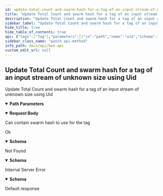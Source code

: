 ```yaml
---
id: update-total-count-and-swarm-hash-for-a-tag-of-an-input-stream-of-unknown-size-using-uid
title: "Update Total Count and swarm hash for a tag of an input stream of unknown size using Uid"
description: "Update Total Count and swarm hash for a tag of an input stream of unknown size using Uid"
sidebar_label: "Update Total Count and swarm hash for a tag of an input stream of unknown size using Uid"
hide_title: true
hide_table_of_contents: true
api: {"tags":["Tag"],"parameters":[{"in":"path","name":"uid","schema":{"type":"integer","title":"Uid"},"required":true,"description":"Uid"}],"requestBody":{"description":"Can contain swarm hash to use for the tag","required":false,"content":{"application/json":{"schema":{"type":"object","properties":{"address":{"type":"string","pattern":"^[A-Fa-f0-9]{64}$","example":"36b7efd913ca4cf880b8eeac5093fa27b0825906c600685b6abdd6566e6cfe8f","title":"SwarmAddress"}},"title":"Address"}}}},"responses":{"200":{"description":"Ok","content":{"application/json":{"schema":{"type":"object","properties":{"status":{"type":"string","enum":["ok","nok"],"description":"Indicates health state of node * `ok` - node is healthy * `nok` - node is not healthy\n"},"version":{"type":"string"},"apiVersion":{"type":"string","default":"0.0.0","description":"The default value is set in case the bee binary was not build correctly."},"debugApiVersion":{"type":"string","default":"0.0.0","description":"The default value is set in case the bee binary was not build correctly."}},"title":"HealthStatus"}}}},"404":{"description":"Not Found","content":{"application/problem+json":{"schema":{"type":"object","properties":{"code":{"type":"integer"},"message":{"type":"string"},"reasons":{"type":"array","nullable":true,"description":"List of reasons for the error message.","items":{"type":"string"}}},"title":"ProblemDetails"}}}},"500":{"description":"Internal Server Error","content":{"application/problem+json":{"schema":{"type":"object","properties":{"code":{"type":"integer"},"message":{"type":"string"},"reasons":{"type":"array","nullable":true,"description":"List of reasons for the error message.","items":{"type":"string"}}},"title":"ProblemDetails"}}}},"default":{"description":"Default response"}},"description":"Update Total Count and swarm hash for a tag of an input stream of unknown size using Uid","method":"patch","path":"/tags/{uid}","servers":[{"url":"http://{apiRoot}:{port}/v1","variables":{"apiRoot":{"default":"localhost","description":"Base address of the local bee node main API"},"port":{"default":"1633","description":"Service port provided in bee node config"}}},{"url":"http://{apiRoot}:{port}","variables":{"apiRoot":{"default":"localhost","description":"Base address of the local bee node main API"},"port":{"default":"1633","description":"Service port provided in bee node config"}}}],"security":[{}],"securitySchemes":{"basicAuth":{"type":"http","scheme":"basic"},"bearerAuth":{"type":"http","scheme":"bearer","bearerFormat":"SecurityToken"}},"jsonRequestBodyExample":{"address":"36b7efd913ca4cf880b8eeac5093fa27b0825906c600685b6abdd6566e6cfe8f"},"info":{"version":"5.0.0","title":"Bee API","description":"A list of the currently provided Interfaces to interact with the swarm, implementing file operations and sending messages"},"postman":{"name":"Update Total Count and swarm hash for a tag of an input stream of unknown size using Uid","description":{"type":"text/plain"},"url":{"path":["tags",":uid"],"host":["{{baseUrl}}"],"query":[],"variable":[{"disabled":false,"description":{"content":"(Required) Uid","type":"text/plain"},"type":"any","value":"","key":"uid"}]},"header":[{"key":"Content-Type","value":"application/json"},{"key":"Accept","value":"application/json"}],"method":"PATCH","body":{"mode":"raw","raw":"\"\"","options":{"raw":{"language":"json"}}}}}
sidebar_class_name: "patch api-method"
info_path: docs/api/bee-api
custom_edit_url: null
---
```



## Update Total Count and swarm hash for a tag of an input stream of unknown size using Uid



Update Total Count and swarm hash for a tag of an input stream of unknown size using Uid

<details style={{"marginBottom":"1rem"}} data-collapsed={false} open={true}><summary style={{}}><strong>Path Parameters</strong></summary><div><ul><ParamsItem className={"paramsItem"} param={{"in":"path","name":"uid","schema":{"type":"integer","title":"Uid"},"required":true,"description":"Uid"}}></ParamsItem></ul></div></details><MimeTabs><TabItem label={"application/json"} value={"application/json-schema"}><details style={{}} data-collapsed={false} open={true}><summary style={{"textAlign":"left"}}><strong>Request Body</strong></summary><div style={{"textAlign":"left","marginLeft":"1rem"}}><div style={{"marginTop":"1rem","marginBottom":"1rem"}}>

Can contain swarm hash to use for the tag

</div></div><ul style={{"marginLeft":"1rem"}}><SchemaItem collapsible={false} name={"address"} required={false} schemaName={"SwarmAddress"} qualifierMessage={"**Possible values:** Value must match regular expression `^[A-Fa-f0-9]{64}$`"} schema={{"type":"string","pattern":"^[A-Fa-f0-9]{64}$","example":"36b7efd913ca4cf880b8eeac5093fa27b0825906c600685b6abdd6566e6cfe8f","title":"SwarmAddress"}}></SchemaItem></ul></details></TabItem></MimeTabs><div><ApiTabs><TabItem label={"200"} value={"200"}><div>

Ok

</div><div><MimeTabs schemaType={"response"}><TabItem label={"application/json"} value={"application/json"}><SchemaTabs><TabItem label={"Schema"} value={"Schema"}><details style={{}} data-collapsed={false} open={true}><summary style={{"textAlign":"left"}}><strong>Schema</strong></summary><div style={{"textAlign":"left","marginLeft":"1rem"}}></div><ul style={{"marginLeft":"1rem"}}><SchemaItem collapsible={false} name={"status"} required={false} schemaName={"string"} qualifierMessage={"**Possible values:** [`ok`, `nok`]"} schema={{"type":"string","enum":["ok","nok"],"description":"Indicates health state of node * `ok` - node is healthy * `nok` - node is not healthy\n"}}></SchemaItem><SchemaItem collapsible={false} name={"version"} required={false} schemaName={"string"} qualifierMessage={undefined} schema={{"type":"string"}}></SchemaItem><SchemaItem collapsible={false} name={"apiVersion"} required={false} schemaName={"string"} qualifierMessage={undefined} schema={{"type":"string","default":"0.0.0","description":"The default value is set in case the bee binary was not build correctly."}}></SchemaItem><SchemaItem collapsible={false} name={"debugApiVersion"} required={false} schemaName={"string"} qualifierMessage={undefined} schema={{"type":"string","default":"0.0.0","description":"The default value is set in case the bee binary was not build correctly."}}></SchemaItem></ul></details></TabItem><TabItem label={"Example (from schema)"} value={"Example (from schema)"}><ResponseSamples responseExample={"{\n  \"status\": \"ok\",\n  \"version\": \"string\",\n  \"apiVersion\": \"0.0.0\",\n  \"debugApiVersion\": \"0.0.0\"\n}"} language={"json"}></ResponseSamples></TabItem></SchemaTabs></TabItem></MimeTabs></div></TabItem><TabItem label={"404"} value={"404"}><div>

Not Found

</div><div><MimeTabs schemaType={"response"}><TabItem label={"application/problem+json"} value={"application/problem+json"}><SchemaTabs><TabItem label={"Schema"} value={"Schema"}><details style={{}} data-collapsed={false} open={true}><summary style={{"textAlign":"left"}}><strong>Schema</strong></summary><div style={{"textAlign":"left","marginLeft":"1rem"}}></div><ul style={{"marginLeft":"1rem"}}><SchemaItem collapsible={false} name={"code"} required={false} schemaName={"integer"} qualifierMessage={undefined} schema={{"type":"integer"}}></SchemaItem><SchemaItem collapsible={false} name={"message"} required={false} schemaName={"string"} qualifierMessage={undefined} schema={{"type":"string"}}></SchemaItem><SchemaItem collapsible={false} name={"reasons"} required={false} schemaName={"string[]"} qualifierMessage={undefined} schema={{"type":"array","nullable":true,"description":"List of reasons for the error message.","items":{"type":"string"}}}></SchemaItem></ul></details></TabItem><TabItem label={"Example (from schema)"} value={"Example (from schema)"}><ResponseSamples responseExample={"{\n  \"code\": 0,\n  \"message\": \"string\",\n  \"reasons\": [\n    \"string\"\n  ]\n}"} language={"json"}></ResponseSamples></TabItem></SchemaTabs></TabItem></MimeTabs></div></TabItem><TabItem label={"500"} value={"500"}><div>

Internal Server Error

</div><div><MimeTabs schemaType={"response"}><TabItem label={"application/problem+json"} value={"application/problem+json"}><SchemaTabs><TabItem label={"Schema"} value={"Schema"}><details style={{}} data-collapsed={false} open={true}><summary style={{"textAlign":"left"}}><strong>Schema</strong></summary><div style={{"textAlign":"left","marginLeft":"1rem"}}></div><ul style={{"marginLeft":"1rem"}}><SchemaItem collapsible={false} name={"code"} required={false} schemaName={"integer"} qualifierMessage={undefined} schema={{"type":"integer"}}></SchemaItem><SchemaItem collapsible={false} name={"message"} required={false} schemaName={"string"} qualifierMessage={undefined} schema={{"type":"string"}}></SchemaItem><SchemaItem collapsible={false} name={"reasons"} required={false} schemaName={"string[]"} qualifierMessage={undefined} schema={{"type":"array","nullable":true,"description":"List of reasons for the error message.","items":{"type":"string"}}}></SchemaItem></ul></details></TabItem><TabItem label={"Example (from schema)"} value={"Example (from schema)"}><ResponseSamples responseExample={"{\n  \"code\": 0,\n  \"message\": \"string\",\n  \"reasons\": [\n    \"string\"\n  ]\n}"} language={"json"}></ResponseSamples></TabItem></SchemaTabs></TabItem></MimeTabs></div></TabItem><TabItem label={"default"} value={"default"}><div>

Default response

</div><div></div></TabItem></ApiTabs></div>
      